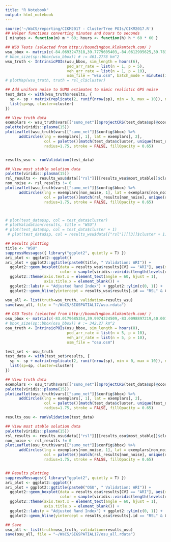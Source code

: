 ```yaml
---
title: "R Notebook"
output: html_notebook
---
```


```r
source('~/WaCS/reporting/CIKM2017 - ClusterTree POIs/CIKM2017.R')
## Helper functions converting minutes and hours to seconds
{ minutes <- function(m) m * 60; hours <- function(h) h * 60 * 60 }

## WSU Tests (selected from http://boundingbox.klokantech.com/ )
wsu_bbox <- matrix(c(-84.0693247318,39.7779605403,-84.0612995625,39.7839959297), ncol=2, byrow=T)
# bbox_size(sp::bbox(wsu_bbox)) # := 461.2778 km^2 
wsu_truth <- IntrinsicPOIs(wsu_bbox, sim_length = hours(6), 
                           ped_arr_rate = list(n = 1, p = 5),
                           veh_arr_rate = list(n = 1, p = 10),
                           osm_file = "wsu.osm", batch_mode = minutes(15))
# plotMap(wsu_truth, truth = rsl_cl$cluster)
```

```r
## Add uniform noise to SUMO estimates to mimic realistic GPS noise
test_data <- with(wsu_truth$results, {
  sp <- sp + matrix(replicate(2, runif(nrow(sp), min = 0, max = 10)), ncol=2)
  list(sp=sp, cluster=cluster)
})

## View truth data 
exemplars <- wsu_truth$vars[["sumo_net"]]$projectCRS(test_data$sp)@coords
palette(viridis::plasma(15))
plotLeaflet(wsu_truth$vars[["sumo_net"]]$config$bbox) %>%
      addCircles(lng = exemplars[, 1], lat = exemplars[, 2], 
                 col = palette()[match(test_data$cluster, unique(test_data$cluster)) %% length(palette()) + 1L],
                 radius=1.75, stroke = FALSE, fillOpacity = 0.65)


results_wsu <- runValidation(test_data)

## View most stable solution data 
palette(viridis::plasma(15))
rsl_results <- results_wsu$data[["rsl"]][[results_wsu$most_stable]]$cluster
non_noise <- rsl_results != 0
plotLeaflet(wsu_truth$vars[["sumo_net"]]$config$bbox) %>%
      addCircles(lng = exemplars[non_noise, 1], lat = exemplars[non_noise, 2], 
                 col = palette()[match(rsl_results[non_noise], unique(rsl_results[non_noise])) %% length(palette()) + 1L],
                 radius=1.75, stroke = FALSE, fillOpacity = 0.65)



# plot(test_data$sp, col = test_data$cluster)
# plotValidation(results, title = "WSU")
# plot(test_data$sp, col = test_data$cluster + 1)
 # plot(test_data$sp, col = results_wsu$data[["rsl"]][[3]]$cluster + 1)

## Results plotting
title <- "WSU"
suppressMessages({ library("ggplot2", quietly = T) })
ari_plot <- ggplot2::ggplot()
ari_plot + ggplot2::ggtitle(paste0(title, " Validation: ARI")) +
  ggplot2::geom_boxplot(data = results_wsu$results[CVI == "ARI"], aes(x = .id, y = score), # results[.id != "RSL" & CVI == "ARI"]
                        color = sample(viridis::viridis(length(levels(results_wsu$results$.id))))) +
  ggplot2::theme(axis.text.x = element_text(angle = 60, hjust = 1),
                 axis.title.x = element_blank()) +
  ggplot2::labs(y = "Adjusted Rand Index") + ggplot2::ylim(c(0, 1)) + 
  ggplot2::geom_hline(yintercept = results_wsu$results[.id == "RSL" & CVI == "ARI" & index == results_wsu$most_stable]$score, col = "orange")

wsu_all <- list(truth=wsu_truth, validation=results_wsu)
save(wsu_all, file = "~/WaCS/SIGSPATIAL17/wsu.rdata")
```

```r
## OSU Tests (selected from http://boundingbox.klokantech.com/ )
osu_bbox <- matrix(c(-83.0179685354,39.9974324509,-83.0098897219,40.0018952624), ncol=2, byrow = T)
# bbox_size(sp::bbox(osu_bbox)) # := 342.27 km^2 
osu_truth <- IntrinsicPOIs(osu_bbox, sim_length = hours(8), 
                           ped_arr_rate = list(n = 5, p = 10), 
                           veh_arr_rate = list(n = 5, p = 10), 
                           osm_file = "osu.osm")

test_set <- osu_truth
test_data <- with(test_set$results, {
  sp <- sp + matrix(replicate(2, runif(nrow(sp), min = 0, max = 10)), ncol=2)
  list(sp=sp, cluster=cluster)
})

## View truth data 
exemplars <- osu_truth$vars[["sumo_net"]]$projectCRS(test_data$sp)@coords
palette(viridis::plasma(15))
plotLeaflet(osu_truth$vars[["sumo_net"]]$config$bbox) %>%
      addCircles(lng = exemplars[, 1], lat = exemplars[, 2], 
                 col = palette()[match(test_data$cluster, unique(test_data$cluster)) %% length(palette()) + 1L],
                 radius=1.75, stroke = FALSE, fillOpacity = 0.65)

results_osu <- runValidation(test_data)

## View most stable solution data 
palette(viridis::plasma(15))
rsl_results <- results_osu$data[["rsl"]][[results_osu$most_stable]]$cluster
non_noise <- rsl_results != 0
plotLeaflet(osu_truth$vars[["sumo_net"]]$config$bbox) %>%
      addCircles(lng = exemplars[non_noise, 1], lat = exemplars[non_noise, 2], 
                 col = palette()[match(rsl_results[non_noise], unique(rsl_results[non_noise])) %% length(palette()) + 1L],
                 radius=1.75, stroke = FALSE, fillOpacity = 0.65)


## Results plotting
suppressMessages({ library("ggplot2", quietly = T) })
ari_plot <- ggplot2::ggplot()
ari_plot + ggplot2::ggtitle(paste0("OSU", " Validation: ARI")) +
  ggplot2::geom_boxplot(data = results_osu$results[CVI == "ARI"], aes(x = .id, y = score), 
                        color = sample(viridis::viridis(length(levels(results_osu$results$.id))))) +
  ggplot2::theme(axis.text.x = element_text(angle = 60, hjust = 1),
                 axis.title.x = element_blank()) +
  ggplot2::labs(y = "Adjusted Rand Index") + ggplot2::ylim(c(0, 1)) + 
  ggplot2::geom_hline(yintercept = results_osu$results[.id == "RSL" & CVI == "ARI" & index == results_osu$most_stable]$score, col = "orange")

## Save 
osu_all <- list(truth=osu_truth, validation=results_osu)
save(osu_all, file = "~/WaCS/SIGSPATIAL17/osu_all.rdata")
```






